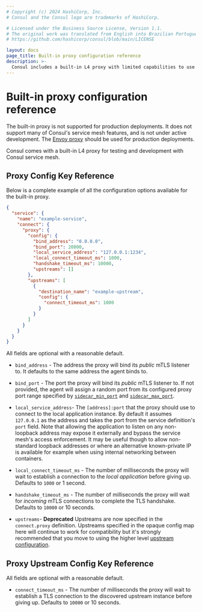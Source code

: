 ```yaml
---
# Copyright (c) 2024 HashiCorp, Inc.
# Consul and the Consul logo are trademarks of HashiCorp.

# Licensed under the Business Source License, Version 1.1.
# The original work was translated from English into Brazilian Portuguese.
# https://github.com/hashicorp/consul/blob/main/LICENSE

layout: docs
page_title: Built-in proxy configuration reference
description: >-
  Consul includes a built-in L4 proxy with limited capabilities to use for development and testing only. Use the built-in proxy config key reference to learn about the options you can configure.
---
```


# Built-in proxy configuration reference

<Note>

The built-in proxy is not supported for production deployments. It does not
support many of Consul's service mesh features, and is not under active development.
The [Envoy proxy](/consul/docs/reference/proxy/envoy) should be used for production deployments.

</Note>

Consul comes with a built-in L4 proxy for testing and development with Consul
service mesh.

## Proxy Config Key Reference

Below is a complete example of all the configuration options available
for the built-in proxy.

```json
{
  "service": {
    "name": "example-service",
    "connect": {
      "proxy": {
        "config": {
          "bind_address": "0.0.0.0",
          "bind_port": 20000,
          "local_service_address": "127.0.0.1:1234",
          "local_connect_timeout_ms": 1000,
          "handshake_timeout_ms": 10000,
          "upstreams": []
        },
        "upstreams": [
          {
            "destination_name": "example-upstream",
            "config": {
              "connect_timeout_ms": 1000
            }
          }
        ]
      }
    }
  }
}
```

All fields are optional with a reasonable default.

- `bind_address` - The address the proxy will bind its
  _public_ mTLS listener to. It defaults to the same address the agent binds to.

- `bind_port` - The port the proxy will bind its _public_
  mTLS listener to. If not provided, the agent will assign a random port from its
  configured proxy port range specified by [`sidecar_min_port`](/consul/docs/reference/agent/configuration-file/general#sidecar_min_port)
  and [`sidecar_max_port`](/consul/docs/reference/agent/configuration-file/general#sidecar_max_port).

- `local_service_address`- The `[address]:port`
  that the proxy should use to connect to the local application instance. By default
  it assumes `127.0.0.1` as the address and takes the port from the service definition's
  `port` field. Note that allowing the application to listen on any non-loopback
  address may expose it externally and bypass the service mesh's access enforcement. It may
  be useful though to allow non-standard loopback addresses or where an alternative
  known-private IP is available for example when using internal networking between
  containers.

- `local_connect_timeout_ms` - The number
  of milliseconds the proxy will wait to establish a connection to the _local application_
  before giving up. Defaults to `1000` or 1 second.

- `handshake_timeout_ms` - The number of milliseconds
  the proxy will wait for _incoming_ mTLS connections to complete the TLS handshake.
  Defaults to `10000` or 10 seconds.

- `upstreams`- **Deprecated** Upstreams are now specified
  in the `connect.proxy` definition. Upstreams specified in the opaque config map
  here will continue to work for compatibility but it's strongly recommended that
  you move to using the higher level [upstream configuration](/consul/docs/reference/proxy/connect-proxy#upstream-configuration-reference).

## Proxy Upstream Config Key Reference

All fields are optional with a reasonable default.

- `connect_timeout_ms` - The number of milliseconds
  the proxy will wait to establish a TLS connection to the discovered upstream instance
  before giving up. Defaults to `10000` or 10 seconds.
